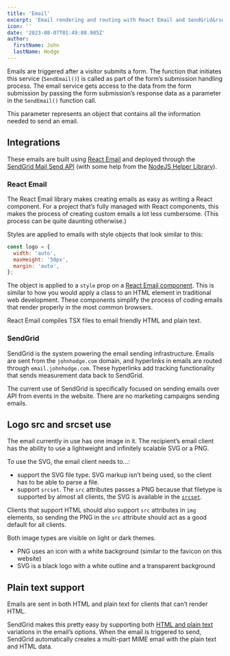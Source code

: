 ```yaml
---
title: 'Email'
excerpt: 'Email rendering and routing with React Email and SendGrid&rsquo;s API.'
icon: ''
date: '2023-08-07T01:49:08.985Z'
author:
  firstName: John
  lastName: Hodge
---
```



Emails are triggered after a visitor submits a form. The function that initiates this service (`SendEmail()`) is called as part of the form&rsquo;s submission handling process. The email service gets access to the data from the form submission by passing the form submission&rsquo;s response data as a parameter in the `SendEmail()` function call.

This parameter represents an object that contains all the information needed to send an email.

## Integrations

These emails are built using [React Email](https://react.email/) and deployed through the [SendGrid Mail Send API](https://docs.sendgrid.com/api-reference/mail-send/mail-send) (with some help from the [NodeJS Helper Library](https://github.com/sendgrid/sendgrid-nodejs)).

### React Email

The React Email library makes creating emails as easy as writing a React component. For a project that&rsquo;s fully managed with React components, this makes the process of creating custom emails a lot less cumbersome. (This process can be quite daunting otherwise.)

Styles are applied to emails with style objects that look similar to this:

```javascript
const logo = {
  width: 'auto',
  maxHeight: '50px',
  margin: 'auto',
};
```

<GlobalCallout
  message='While using [Tailwind is supported by React Email](https://react.email/docs/components/tailwind) and is used throughout the rest of this project, that system supports styling concepts that are not supported in some email clients. Using Tailwind is of interest, but more research is needed.'
  type='alert'
/>

The object is applied to a `style` prop on a [React Email component](https://react.email/docs/components). This is similar to how you would apply a class to an HTML element in traditional web development. These components simplify the process of coding emails that render properly in the most common browsers.

React Email compiles TSX files to email friendly HTML and plain text.

### SendGrid

SendGrid is the system powering the email sending infrastructure. Emails are sent from the `johnhodge.com` domain, and hyperlinks in emails are routed through `email.johnhodge.com`. These hyperlinks add tracking functionality that sends measurement data back to SendGrid.

The current use of SendGrid is specifically focused on sending emails over API from events in the website. There are no marketing campaigns sending emails.

## Logo src and srcset use

The email currently in use has one image in it. The recipient&rsquo;s email client has the ability to use a lightweight and infinitely scalable SVG or a PNG.

To use the SVG, the email client needs to...:

- support the SVG file type. SVG markup isn&rsquo;t being used, so the client has to be able to parse a file.
- support `srcset`. The `src` attributes passes a PNG because that filetype is supported by almost all clients, the SVG is available in the [`srcset`](https://developer.mozilla.org/en-US/docs/Web/API/HTMLImageElement/srcset).

Clients that support HTML should also support `src` attributes in `img` elements, so sending the PNG in the `src` attribute should act as a good default for all clients.

<GlobalCallout
  message='SVG is only supported in [about 60% of email clients](https://css-tricks.com/a-guide-on-svg-support-in-email/), and it&rsquo;s unsupported by some major clients, like Gmail (in web browsers and the iOS app).'
  type='note'
/>

Both image types are visible on light or dark themes.

- PNG uses an icon with a white background (similar to the favicon on this website)
- SVG is a black logo with a white outline and a transparent background

## Plain text support

Emails are sent in both HTML and plain text for clients that can&rsquo;t render HTML.

SendGrid makes this pretty easy by supporting both [HTML and plain text](https://github.com/sendgrid/sendgrid-nodejs/tree/main/packages/mail#quick-start-hello-email) variations in the email&rsquo;s options. When the email is triggered to send, SendGrid automatically creates a multi-part MIME email with the plain text and HTML data.
